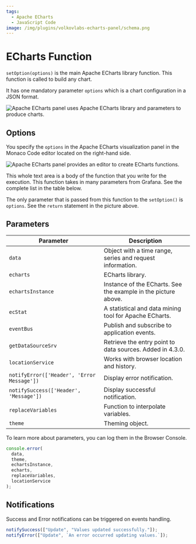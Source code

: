 ```yaml
---
tags:
  - Apache ECharts
  - JavaScript Code
image: /img/plugins/volkovlabs-echarts-panel/schema.png
---
```



# ECharts Function

`setOption(options)` is the main Apache ECharts library function. This function is called to build any chart.

It has one mandatory parameter `options` which is a chart configuration in a JSON format.

<Image
  title="Apache ECharts panel uses Apache ECharts library and parameters to produce charts."
  src="/img/plugins/volkovlabs-echarts-panel/schema.png"
/>

## Options

You specify the `options` in the Apache ECharts visualization panel in the Monaco Code editor located on the right-hand side.

<Image
  title="Apache ECharts panel provides an editor to create ECharts functions."
  src="/img/plugins/volkovlabs-echarts-panel/function.png"
/>

This whole text area is a body of the function that you write for the execution. This function takes in many parameters from Grafana. See the complete list in the table below.

The only parameter that is passed from this function to the `setOption()` is `options`. See the `return` statement in the picture above.

## Parameters

| Parameter                                  | Description                                                    |
| ------------------------------------------ | -------------------------------------------------------------- |
| `data`                                     | Object with a time range, series and request information.      |
| `echarts`                                  | ECharts library.                                               |
| `echartsInstance`                          | Instance of the ECharts. See the example in the picture above. |
| `ecStat`                                   | A statistical and data mining tool for Apache ECharts.         |
| `eventBus`                                 | Publish and subscribe to application events.                   |
| `getDataSourceSrv`                         | Retrieve the entry point to data sources. Added in 4.3.0.      |
| `locationService`                          | Works with browser location and history.                       |
| `notifyError(['Header', 'Error Message'])` | Display error notification.                                    |
| `notifySuccess(['Header', 'Message'])`     | Display successful notification.                               |
| `replaceVariables`                         | Function to interpolate variables.                             |
| `theme`                                    | Theming object.                                                |

To learn more about parameters, you can log them in the Browser Console.

```javascript
console.error(
  data,
  theme,
  echartsInstance,
  echarts,
  replaceVariables,
  locationService
);
```

## Notifications

Success and Error notifications can be triggered on events handling.

```javascript
notifySuccess(["Update", "Values updated successfully."]);
notifyError(["Update", `An error occurred updating values.`]);
```
